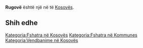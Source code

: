 {{Fshat në 
 | Emri                = Rugovë
 | EmriAlt                = 
 | NAME_SHORT_FORM=      
 | NAME_GENERIC=      
 | NAME_SORT_NAME_RO=      RUGOVE
 | FULL_NAME_RO = Rugovë
 | FULL_NAME_ND_RO=Rugove
 | SORT_NAME_RG=RUGOVE
 | FULL_NAME_RG=Rugovë
 | FULL_NAME_ND_RG=Rugove
 | SRP_NAME_SHORT_FORM=      
 | SRP_NAME_GENERIC=      
 | SRP_NAME_SORT_NAME_RO=      
 | SRP_FULL_NAME_RO = 
 | SRP_FULL_NAME_ND_RO=
 | SRP_SORT_NAME_RG=
 | SRP_FULL_NAME_RG=
 | SRP_FULL_NAME_ND_RG=
 | Emri (Rasa dhanore) = 
 | Figura              = 
 | Shteti              = Kosovo
 | Komuna              = 
 | Kodi postar         = 
 | Sipërfaqja          = 

 | Popullsia           = 

 | Regj. i popullsisë  = 
 | Dend. e popullsisë  = 
 | Faqja zyrtare       = 
 <!--- Koordinatat ----> 
 | Gjerësia            = 42.716389
 | Gjatësia            = 20.0825
 | Lartësia            = 
}}
'''Rugovë''' është një [[]] në [[]] të [[Kosovës]].

<!-- == Gjeografia == -->
<!-- == Historia == -->
<!-- == Demografia == -->
== Shih edhe ==
{{Komuna }}
{{Kosovo-Administrata-Cung}}

[[Kategoria:Fshatra në Kosovës]]
[[Kategoria:Fshatra në Kommunes ]]
[[Kategoria:Vendbanime në Kosovës]]